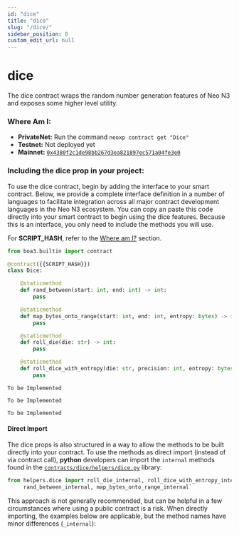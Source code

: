 ```yaml
---
id: "dice"
title: "dice"
slug: "/dice/"
sidebar_position: 0
custom_edit_url: null
---
```



# dice

The dice contract wraps the random number generation features of Neo N3 and exposes some higher level utility.

### Where Am I:

- **PrivateNet:** Run the command `neoxp contract get "Dice"`
- **Testnet:** Not deployed yet
- **Mainnet:** [`0x4380f2c1de98bb267d3ea821897ec571a04fe3e0`](https://dora.coz.io/contract/neo3/mainnet/0x4380f2c1de98bb267d3ea821897ec571a04fe3e0)

### Including the dice prop in your project:

To use the dice contract, begin by adding the interface to your smart contract.
Below, we provide a complete interface definition in a number of languages to facilitate integration across all major
contract development languages in the Neo N3 ecosystem. You can copy an paste this code directly into your smart contract to
begin using the dice features. Because this is an interface, you only need to include the methods you will use.

For **SCRIPT_HASH**, refer to the [Where am I?](#where-am-i) section.

<Tabs>
<TabItem value="python" label="Python">

```python
from boa3.builtin import contract

@contract({{SCRIPT_HASH}})
class Dice:

    @staticmethod
    def rand_between(start: int, end: int) -> int:
        pass

    @staticmethod
    def map_bytes_onto_range(start: int, end: int, entropy: bytes) -> int:
        pass

    @staticmethod
    def roll_die(die: str) -> int:
        pass

    @staticmethod
    def roll_dice_with_entropy(die: str, precision: int, entropy: bytes)    -> [int]:
        pass
```

</TabItem>

<TabItem value="cSharp" label="C#">

```
To be Implemented
```

</TabItem>

<TabItem value="go" label="Go">

```
To be Implemented
```

</TabItem>

<TabItem value="java" label="Java">

```
To be Implemented
```

</TabItem>

</Tabs>

#### Direct Import

The dice props is also structured in a way to allow the methods to be built directly into your contract. To use the
methods as direct import (instead of via contract call), **python** developers can import the `internal` methods found in the
[`contracts/dice/helpers/dice.py`](https://github.com/CityOfZion/props/blob/develop/contracts/dice/helpers/dice.py) library:

```python
from helpers.dice import roll_die_internal, roll_dice_with_entropy_internal, \
     rand_between_internal, map_bytes_onto_range_internal`
```

This approach is not generally recommended, but can be helpful in a few circumstances where using a public contract is a risk.
When directly importing, the examples below are applicable, but the method names have minor differences (`_internal`):
